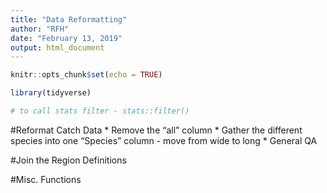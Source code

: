 ```yaml
---
title: "Data Reformatting"
author: "RFH"
date: "February 13, 2019"
output: html_document
---
```


```r
knitr::opts_chunk$set(echo = TRUE)
```


```r
library(tidyverse)

# to call stats filter - stats::filter()
```

#Reformat Catch Data
* Remove the "all" column
* Gather the different species into one "Species" column
    - move from wide to long
* General QA

#Join the Region Definitions

#Misc. Functions